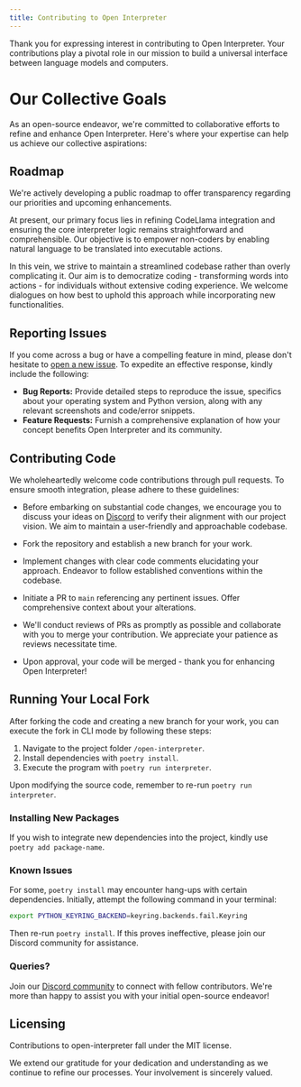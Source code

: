 ```yaml
---
title: Contributing to Open Interpreter
---
```

Thank you for expressing interest in contributing to Open Interpreter. Your contributions play a pivotal role in our mission to build a universal interface between language models and computers.

# Our Collective Goals

As an open-source endeavor, we're committed to collaborative efforts to refine and enhance Open Interpreter. Here's where your expertise can help us achieve our collective aspirations:

## Roadmap

We're actively developing a public roadmap to offer transparency regarding our priorities and upcoming enhancements.

At present, our primary focus lies in refining CodeLlama integration and ensuring the core interpreter logic remains straightforward and comprehensible. Our objective is to empower non-coders by enabling natural language to be translated into executable actions.

In this vein, we strive to maintain a streamlined codebase rather than overly complicating it. Our aim is to democratize coding - transforming words into actions - for individuals without extensive coding experience. We welcome dialogues on how best to uphold this approach while incorporating new functionalities.

## Reporting Issues

If you come across a bug or have a compelling feature in mind, please don't hesitate to [open a new issue](https://github.com/KillianLucas/open-interpreter/issues/new/choose). To expedite an effective response, kindly include the following:

- **Bug Reports:** Provide detailed steps to reproduce the issue, specifics about your operating system and Python version, along with any relevant screenshots and code/error snippets.
- **Feature Requests:** Furnish a comprehensive explanation of how your concept benefits Open Interpreter and its community.

## Contributing Code

We wholeheartedly welcome code contributions through pull requests. To ensure smooth integration, please adhere to these guidelines:

- Before embarking on substantial code changes, we encourage you to discuss your ideas on [Discord](https://discord.com/invite/6p3fD6rBVm) to verify their alignment with our project vision. We aim to maintain a user-friendly and approachable codebase.

- Fork the repository and establish a new branch for your work.

- Implement changes with clear code comments elucidating your approach. Endeavor to follow established conventions within the codebase.

- Initiate a PR to `main` referencing any pertinent issues. Offer comprehensive context about your alterations.

- We'll conduct reviews of PRs as promptly as possible and collaborate with you to merge your contribution. We appreciate your patience as reviews necessitate time.

- Upon approval, your code will be merged - thank you for enhancing Open Interpreter!

## Running Your Local Fork

After forking the code and creating a new branch for your work, you can execute the fork in CLI mode by following these steps:

1. Navigate to the project folder `/open-interpreter`.
2. Install dependencies with `poetry install`.
3. Execute the program with `poetry run interpreter`.

Upon modifying the source code, remember to re-run `poetry run interpreter`.

### Installing New Packages

If you wish to integrate new dependencies into the project, kindly use `poetry add package-name`.

### Known Issues

For some, `poetry install` may encounter hang-ups with certain dependencies. Initially, attempt the following command in your terminal:

```bash
export PYTHON_KEYRING_BACKEND=keyring.backends.fail.Keyring
```
Then re-run `poetry install`. If this proves ineffective, please join our Discord community for assistance.

### Queries?

Join our [Discord community](https://discord.com/invite/6p3fD6rBVm) to connect with fellow contributors. We're more than happy to assist you with your initial open-source endeavor!

## Licensing

Contributions to open-interpreter fall under the MIT license.

We extend our gratitude for your dedication and understanding as we continue to refine our processes. Your involvement is sincerely valued.
